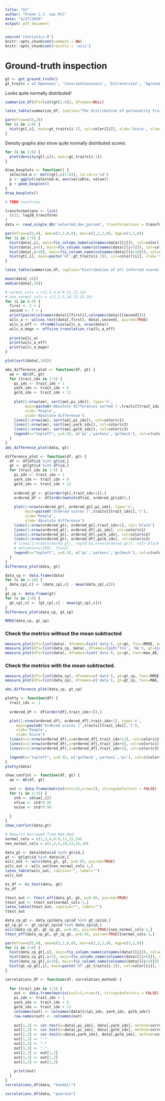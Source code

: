 ```yaml
---
title: "Gt"
author: "Frenk C.J. van Mil"
date: "3/27/2020"
output: pdf_document
---
```


```r
source('statistics.R')
knitr::opts_chunk$set(comment = NA)
knitr::opts_chunk$set(results = 'asis')
```

# Ground-truth inspection
```r
gt <- get_ground_truth()
gt_traits = c('Openness', 'Conscientiousness', 'Extraversion', 'Agreeableness', 'Neuroticism')
```

Looks quite normally distributed!
```r
summarize_df(dfs=list(gt[1:6]), dfnames=NULL)
```
```r
latex_table(summarize_df, caption="The distribution of personality traits for survey respondents. The first column indicates the Big-Five personality trait inferred from the BFI questionnaire. Min indicates the minimum value in the complete dataset of personality scores, followed by the first quartile score, median, mean, third quartile, and maximum personality scores found for each trait.", label="tab:ground-truth", dfs=list(gt[1:6]), dfnames=NULL, fix_naming=TRUE, scale_100=FALSE)
```

```r
par(mfrow=c(3,2))
for (i in 2:6) {
  hist(gt[,i], main=gt_traits[i-1], col=color[[i]], xlab='Score', xlim=c(0,1.0), breaks=seq(0,1.0,by=0.1), ylim=c(0,80))
}
```

Density graphs also show quite normally distributed scores.
```r
for (i in 2:6) {
  plot(density(gt[,i]), main=gt_traits[i-1])
}
```

```r
draw_boxplots <- function() {
  selected.m <- melt(gt[,c(1:6)], id.vars='id')
  p <- ggplot(selected.m, aes(variable, value))
  p + geom_boxplot()
}
draw_boxplots()
```

```r
# TODO countries
```

```r
transformations <- list(
  c(13, log10_transform)
)
data <- read_single_db('selected_dev_parsed', transformations = transformations)
```

```r
par(mfrow=c(5,4), oma=c(3,1,0,0), mar=c(2,2,1,0), mgp=c(3,1,0))
for (i in 2:6) {
  hist(data[,i], main=fix_column_name(colnames(data)[[i]]), col=color[[i]], xlab='Score', xlim=c(0,1.0), breaks=seq(0,1.0,by=0.1))
  hist(data[,i+5], main=fix_column_name(colnames(data)[[i+5]]), col=color[[i]], xlab='Score', xlim=c(0,1.0), breaks=seq(0,1.0,by=0.1))
  hist(data[,i+10], main=fix_column_name(colnames(data)[[i+10]]), col=color[[i]], xlab='Score', xlim=c(0,1.0), breaks=seq(0,1.0,by=0.1))
  hist(gt[,i], main=paste('GT',gt_traits[i-1]), col=color[[i]], xlab='Score', xlim=c(0,1.0), breaks=seq(0,1.0,by=0.1))
}
```

```r
latex_table(summarize_df, caption="Distribution of all inferred scores and the methods used.", label="tab:data_full_summary", dfs=list(data), dfnames=NULL, fix_naming=TRUE)
```

```r
mean(data[,16])
median(data[,16])
```

```r
# normal_cols = c(1,3,4,6:9,11,12,14)
# non_normal_cols = c(1,2,5,10,13,15,16)
for (i in 0:4) {
  first <- 2 + i
  second <- 7 + i
  print(paste(colnames(data)[[first]],colnames(data)[[second]]))
  wilc_a <- wilcox.test(data[,first], data[,second], paired=TRUE)
  wilc_a_eff <- rFromWilcox(wilc_a, nrow(data))
  wilc_a_magn <- effsize_translation_r(wilc_a_eff)
  
  print(wilc_a)
  print(wilc_a_eff)
  print(wilc_a_magn)
}

```

```r
plot(sort(data[,10]))
```

```r
abs_difference_plot <- function(df, gt) {
  ae <- AE(df, gt)
  for (trait_idx in 1:5) {
    pi_idx <- trait_idx + 1
    yark_idx <- trait_idx + 6
    golb_idx <- trait_idx + 11
    
    plot(1:nrow(ae), sort(ae[,pi_idx]), type='n',
         main=paste0('Absolute differences sorted [',traits[[trait_idx]],']'),
         xlab='People',
         ylab='Absolute difference')
    lines(1:nrow(ae), sort(ae[,pi_idx]), col=color$c1)
    lines(1:nrow(ae), sort(ae[,yark_idx]), col=color$c2)
    lines(1:nrow(ae), sort(ae[,golb_idx]), col=color$c3)
    legend(x="topleft", y=0.92, c('pi','yarkoni','golbeck'), col=c(color$c1, color$c2, color$c3), pch=rep('-',3), lwd=5)
  }
}
abs_difference_plot(data, gt)
```

```r
difference_plot <- function(df, gt) {
  df <- df[df$id %in% gt$id,]
  gt <- gt[gt$id %in% df$id,]
  for (trait_idx in 1:5) {
    pi_idx <- trait_idx + 1
    yark_idx <- trait_idx + 6
    golb_idx <- trait_idx + 11
    
    ordered_gt <- gt[order(gt[,trait_idx+1]),]
    ordered_df <- df[order(match(df$id, ordered_gt$id)),]
    
    plot(1:nrow(ordered_gt), ordered_gt[,pi_idx], type='n',
         main=paste0('Ordered scores [',traits[[trait_idx]],']'),
         xlab='People',
         ylab='Absolute difference')
    lines(1:nrow(ordered_gt), ordered_gt[,trait_idx+1], col='black')
    lines(1:nrow(ordered_gt), ordered_df[,pi_idx], col=color$c1)
    lines(1:nrow(ordered_gt), ordered_df[,yark_idx], col=color$c2)
    lines(1:nrow(ordered_gt), ordered_df[,golb_idx], col=color$c3)
    # lines(1:nrow(ordered_gt), rep(0.62,nrow(ordered_gt)), col='black', lty=2)
    # abline(v=c(250), lty=2)
    legend(x="topleft", y=0.92, c('pi','yarkoni','golbeck'), col=c(color$c1, color$c2, color$c3), pch=rep('-',3), lwd=5)
  }
}
difference_plot(data, gt)
```

```r
data_cp <- data.frame(data)
for (c in 2:16) {
  data_cp[,c] <- (data_cp[,c] - mean(data_cp[,c]))
}
gt_cp <- data.frame(gt)
for (c in 2:6) {
  gt_cp[,c] <- (gt_cp[,c] - mean(gt_cp[,c]))
}
difference_plot(data_cp, gt_cp)
```

```r
RMSE(data_cp, gt_cp)
```


### Check the metrics without the mean subtracted
```r
measure_plot(dfs=list(data), dfnames=list('data'), gt=gt, func=RMSE, main='RMSE normally')
measure_plot(dfs=list(data_cp, data), dfnames=list('Yes', 'No'), gt=list(gt_cp,gt), func=MAE, main='MAE for mean centered and no mean centering scores.', truncate_columns = TRUE, show_legend=TRUE, legend_title='Mean centered', size_in_legend = FALSE, std=TRUE)
measure_plot(dfs=list(data), dfnames=list('data'), gt=gt, func=max_AE, main='Max AE normally')
```

### Check the metrics with the mean subtracted.
```r
measure_plot(dfs=list(data_cp), dfnames=c('data'), gt=gt_cp, func=RMSE, main='RMSE with mean subtracted')
measure_plot(dfs=list(data_cp), dfnames=c('data'), gt=gt_cp, func=MAE, main='MAE with mean subtracted')
```

```r
abs_difference_plot(data_cp, gt_cp)
```

```r
plotty <- function(df) {
  trait_idx <- 1
  
  ordered_df <- df[order(df[,trait_idx+1]),]

  plot(1:nrow(ordered_df), ordered_df[,trait_idx+1], type='n',
     main=paste0('Ordered scores [',traits[[trait_idx]],']'),
     xlab='People',
     ylab='Score')
  lines(x=1:nrow(ordered_df),y=ordered_df[,trait_idx+11], col=color$c2)
  lines(x=1:nrow(ordered_df),y=ordered_df[,trait_idx+6], col=color$c1)
  lines(x=1:nrow(ordered_df),y=ordered_df[,trait_idx+1], col=color$c3)

  legend(x="topleft", y=0.92, c('golbeck','yarkoni','pi'), col=c(color$c1,color$c2,color$c3), pch=rep('-',3), lwd=5)
}
plotty(data)
```

```r
show_confint <- function(df, gt) {
  ae <- AE(df, gt)

  out <- data.frame(matrix(ncol=15,nrow=2), stringsAsFactors = FALSE)
  for (i in 2:15) {
    std <- sd(ae[,i])
    nfive <- std*0.95
    nnine <- std*0.99
    
  }
}
show_confint(data,gt)
```

```r
# Results borrowed from RQ4.Rmd.
normal_cols = c(1,3,4,6:9,11,12,14)
non_normal_cols = c(1,2,5,10,13,15,16)
```

```r
data_gt <- data[data$id %in% gt$id,]
gt <- gt[gt$id %in% data$id,]
wilc_out <- wilc(data_gt, gt, p=0.05, paired=TRUE)
wilc_out <- wilc_out[non_normal_cols-1,]
latex_table(wilc_out, caption="", label="")
wilc_out
```

```r
ks_df <- ks_test(data, gt)
ks_df
```

```r
ttest_out <- ttest_eff(data_gt, gt, p=0.05, paired=TRUE)
ttest_out <- ttest_out[normal_cols-1,]
latex_table(ttest_out, caption="", label="")
ttest_out
```

```r
data_cp_gt <- data_cp[data_cp$id %in% gt_cp$id,]
gt_cp_gt <- gt_cp[gt_cp$id %in% data_cp$id,]
wilc(data_cp_gt, gt_cp_gt, p=0.05, paired=TRUE)[non_normal_cols-1,]
ttest_eff(data_cp_gt, gt_cp_gt, p=0.05, paired=TRUE)[normal_cols-1,]
```

```r
par(mfrow=c(5,4), oma=c(3,1,0,0), mar=c(2,2,1,0), mgp=c(3,1,0))
for (i in 2:6) {
  hist(data_cp_gt[,i], main=fix_column_name(colnames(data)[[i]]), col=color[[i]], xlab='Score')#, xlim=c(0,1.0), breaks=seq(0,1.0,by=0.1))
  hist(data_cp_gt[,i+5], main=fix_column_name(colnames(data)[[i+5]]), col=color[[i]], xlab='Score')#, xlim=c(0,1.0), breaks=seq(0,1.0,by=0.1))
  hist(data_cp_gt[,i+10], main=fix_column_name(colnames(data)[[i+10]]), col=color[[i]], xlab='Score')#, xlim=c(0,1.0), breaks=seq(0,1.0,by=0.1))
  hist(gt_cp_gt[,i], main=paste('GT',gt_traits[i-1]), col=color[[i]], xlab='Score')#, xlim=c(0,1.0), breaks=seq(0,1.0,by=0.1))
}
```


```r
correlations_df <- function(df, correlation_method) {
  
  for (trait_idx in 1:5) {
    out <- data.frame(matrix(ncol=3,nrow=3), stringsAsFactors = FALSE)
    pi_idx <- trait_idx + 1
    yark_idx <- trait_idx + 6
    golb_idx <- trait_idx + 11
    colnames(out) <- colnames(data)[c(pi_idx, yark_idx, golb_idx)]
    row.names(out) <- colnames(out)
    
    out[1,2] <- cor.test(x=data[,pi_idx], data[,yark_idx], method=correlation_method)[["estimate"]]
    out[1,3] <- cor.test(x=data[,pi_idx], data[,golb_idx], method=correlation_method)[["estimate"]]
    out[2,3] <- cor.test(x=data[,yark_idx], data[,golb_idx], method=correlation_method)[["estimate"]]
    out[1,1] <- "-"
    out[2,2] <- "-"
    out[3,3] <- "-"
    out[2,1] <- out[1,2]
    out[3,1] <- out[1,3]
    out[3,2] <- out[2,3]
    
    print(out)
  }
}
correlations_df(data, "kendall")
```

```r
correlations_df(data, "pearson")
```
